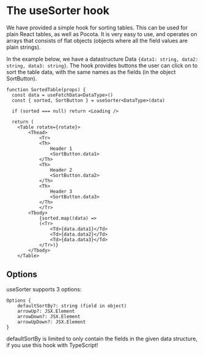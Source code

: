 
<Meta title="Examples / Sorting / About" />

# The useSorter hook

We have provided a simple hook for sorting tables. This can be
used for plain React tables, as well as Pocota. It is very easy
to use, and operates on arrays that consists of flat objects
(objects where all the field values are plain strings).

In the example below, we have a datastructure Data
`{data1: string, data2: string, data3: string}`. The hook provides
buttons the user can click on to sort the table data, with the same
names as the fields (in the object SortButton).

```
function SortedTable(props) {
  const data = useFetchData<DataType>()
  const { sorted, SortButton } = useSorter<DataType>(data)

  if (sorted === null) return <Loading />

  return (
	<Table rotate={rotate}>
		<Thead>
			<Tr>
			<Th>
				Header 1
				<SortButton.data1>
			</Th>
			<Th>
				Header 2
				<SortButton.data2>
			</Th>
			<Th>
				Header 3
				<SortButton.data3>
			</Th>
			</Tr>
		<Tbody>
			{sorted.map((data) =>
			(<Tr>
				<Td>{data.data1}</Td>
				<Td>{data.data2}</Td>
				<Td>{data.data3}</Td>
			</Tr>)}
		</Tbody>
	</Table>
```

## Options

useSorter supports 3 options:

```
Options {
    defaultSortBy?: string (field in object)
    arrowUp?: JSX.Element
    arrowDown?: JSX.Element
    arrowUpDown?: JSX.Element
}
```

defaultSortBy is limited to only contain the fields in the given
data structure, if you use this hook with TypeScript!
